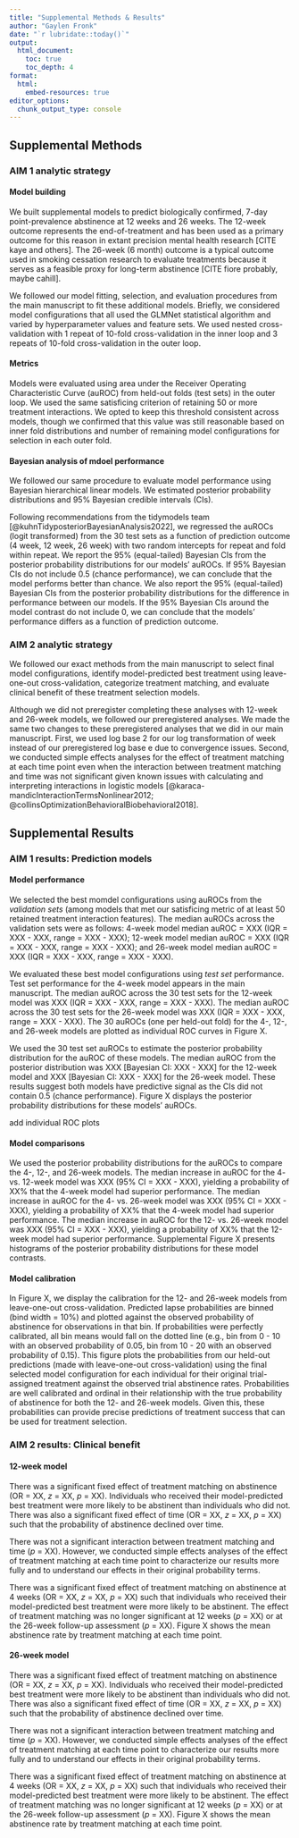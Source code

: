```yaml
---
title: "Supplemental Methods & Results"
author: "Gaylen Fronk"
date: "`r lubridate::today()`"
output: 
  html_document:
    toc: true 
    toc_depth: 4
format:
  html:
    embed-resources: true
editor_options: 
  chunk_output_type: console
---
```


## Supplemental Methods

### AIM 1 analytic strategy

#### Model building

We built supplemental models to predict biologically confirmed, 7-day point-prevalence abstinence at 12 weeks and 26 weeks. The 12-week outcome represents the end-of-treatment and has been used as a primary outcome for this reason in extant precision mental health research [CITE kaye and others]. The 26-week (6 month) outcome is a typical outcome used in smoking cessation research to evaluate treatments because it serves as a feasible proxy for long-term abstinence [CITE fiore probably, maybe cahill].

We followed our model fitting, selection, and evaluation procedures from the main manuscript to fit these additional models. Briefly, we considered model configurations that all used the GLMNet statistical algorithm and varied by hyperparameter values and feature sets. We used nested cross-validation with 1 repeat of 10-fold cross-validation in the inner loop and 3 repeats of 10-fold cross-validation in the outer loop. 

#### Metrics

Models were evaluated using area under the Receiver Operating Characteristic Curve (auROC) from held-out folds (test sets) in the outer loop. We used the same satisficing criterion of retaining 50 or more treatment interactions. We opted to keep this threshold consistent across models, though we confirmed that this value was still reasonable based on inner fold distributions and number of remaining model configurations for selection in each outer fold.

#### Bayesian analysis of mdoel performance

We followed our same procedure to evaluate model performance using Bayesian hierarchical linear models. We estimated posterior probability distributions and 95% Bayesian credible intervals (CIs). 

Following recommendations from the tidymodels team [@kuhnTidyposteriorBayesianAnalysis2022], we regressed the auROCs (logit transformed) from the 30 test sets as a function of prediction outcome (4 week, 12 week, 26 week) with two random intercepts for repeat and fold within repeat. We report the 95% (equal-tailed) Bayesian CIs from the posterior probability distributions for our models' auROCs. If 95% Bayesian CIs do not include 0.5 (chance performance), we can conclude that the model performs better than chance. We also report the 95% (equal-tailed) Bayesian CIs from the posterior probability distributions for the difference in performance between our models. If the 95% Bayesian CIs around the model contrast do not include 0, we can conclude that the models' performance differs as a function of prediction outcome.

### AIM 2 analytic strategy

We followed our exact methods from the main manuscript to select final model configurations, identify model-predicted best treatment using leave-one-out cross-validation, categorize treatment matching, and evaluate clinical benefit of these treatment selection models.

Although we did not preregister completing these analyses with 12-week and 26-week models, we followed our preregistered analyses. We made the same two changes to these preregistered analyses that we did in our main manuscript. First, we used log base 2 for our log transformation of week instead of our preregistered log base e due to convergence issues. Second, we conducted simple effects analyses for the effect of treatment matching at each time point even when the interaction between treatment matching and time was not significant given known issues with calculating and interpreting interactions in logistic models [@karaca-mandicInteractionTermsNonlinear2012; @collinsOptimizationBehavioralBiobehavioral2018]. 

## Supplemental Results

### AIM 1 results: Prediction models

#### Model performance

We selected the best momdel configurations using auROCs from the *validation sets* (among models that met our satisficing metric of at least 50 retained treatment interaction features). The median auROCs across the validation sets were as follows: 4-week model median auROC = XXX (IQR = XXX - XXX, range = XXX - XXX); 12-week model median auROC = XXX (IQR = XXX - XXX, range = XXX - XXX); and 26-week model median auROC = XXX (IQR = XXX - XXX, range = XXX - XXX). 

We evaluated these best model configurations using *test set* performance. Test set performance for the 4-week model appears in the main manuscript. The median auROC across the 30 test sets for the 12-week model was XXX (IQR = XXX - XXX, range = XXX - XXX). The median auROC across the 30 test sets for the 26-week model was XXX (IQR = XXX - XXX, range = XXX - XXX). The 30 auROCs (one per held-out fold) for the 4-, 12-, and 26-week models are plotted as individual ROC curves in Figure X.

We used the 30 test set auROCs to estimate the posterior probability distribution for the auROC of these models. The median auROC from the posterior distribution was XXX [Bayesian CI: XXX - XXX] for the 12-week model and XXX [Bayesian CI: XXX - XXX] for the 26-week model. These results suggest both models have predictive signal as the CIs did not contain 0.5 (chance performance). Figure X displays the posterior probability distributions for these models' auROCs.

add individual ROC plots

#### Model comparisons

We used the posterior probability distributions for the auROCs to compare the 4-, 12-, and 26-week models. The median increase in auROC for the 4- vs. 12-week model was XXX (95% CI = XXX - XXX), yielding a probability of XX% that the 4-week model had superior performance. The median increase in auROC for the 4- vs. 26-week model was XXX (95% CI = XXX - XXX), yielding a probability of XX% that the 4-week model had superior performance. The median increase in auROC for the 12- vs. 26-week model was XXX (95% CI = XXX - XXX), yielding a probability of XX% that the 12-week model had superior performance. Supplemental Figure X presents histograms of the posterior probability distributions for these model contrasts.

#### Model calibration

In Figure X, we display the calibration for the 12- and 26-week models from leave-one-out cross-validation. Predicted lapse probabilities are binned (bind width = 10%) and plotted against the observed probability of abstinence for observations in that bin. If probabilities were perfectly calibrated, all bin means would fall on the dotted line (e.g., bin from 0 - 10 with an observed probability of 0.05, bin from 10 - 20 with an observed probability of 0.15). This figure plots the probabilities from our held-out predictions (made with leave-one-out cross-validation) using the final selected model configuration for each individual for their original trial-assigned treatment against the observed trial abstinence rates. Probabilities are well calibrated and ordinal in their relationship with the true probability of abstinence for both the 12- and 26-week models. Given this, these probabilities can provide precise predictions of treatment success that can be used for treatment selection.

### AIM 2 results: Clinical benefit

#### 12-week model

There was a significant fixed effect of treatment matching on abstinence (OR = XX, *z* = XX, *p* = XX). Individuals who received their model-predicted best treatment were more likely to be abstinent than individuals who did not. There was also a significant fixed effect of time (OR = XX, *z* = XX, *p* = XX) such that the probability of abstinence declined over time. 

There was not a significant interaction between treatment matching and time (*p* = XX). However, we conducted simple effects analyses of the effect of treatment matching at each time point to characterize our results more fully and to understand our effects in their original probability terms.

There was a significant fixed effect of treatment matching on abstinence at 4 weeks (OR = XX, *z* = XX, *p* = XX) such that individuals who received their model-predicted best treatment were more likely to be abstinent. The effect of treatment matching was no longer significant at 12 weeks (*p* = XX) or at the 26-week follow-up assessment (*p* = XX). Figure X shows the mean abstinence rate by treatment matching at each time point.

<!-- embed figure 3 fig-clin-ben-wk4 from eval_benefit_4wk.qmd notebook -->

#### 26-week model

There was a significant fixed effect of treatment matching on abstinence (OR = XX, *z* = XX, *p* = XX). Individuals who received their model-predicted best treatment were more likely to be abstinent than individuals who did not. There was also a significant fixed effect of time (OR = XX, *z* = XX, *p* = XX) such that the probability of abstinence declined over time. 

There was not a significant interaction between treatment matching and time (*p* = XX). However, we conducted simple effects analyses of the effect of treatment matching at each time point to characterize our results more fully and to understand our effects in their original probability terms.

There was a significant fixed effect of treatment matching on abstinence at 4 weeks (OR = XX, *z* = XX, *p* = XX) such that individuals who received their model-predicted best treatment were more likely to be abstinent. The effect of treatment matching was no longer significant at 12 weeks (*p* = XX) or at the 26-week follow-up assessment (*p* = XX). Figure X shows the mean abstinence rate by treatment matching at each time point.

<!-- embed figure 3 fig-clin-ben-wk4 from eval_benefit_4wk.qmd notebook -->